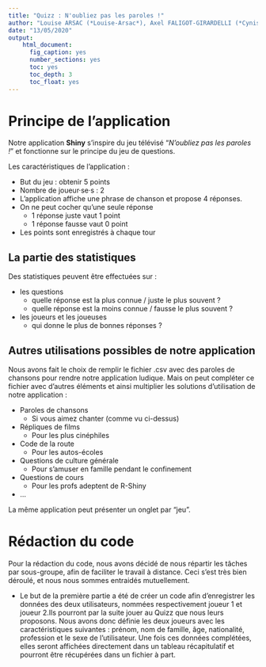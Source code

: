 ```yaml
---
title: "Quizz : N'oubliez pas les paroles !"
author: "Louise ARSAC (*Louise-Arsac*), Axel FALIGOT-GIRARDELLI (*Cynism*), Zélie FROMENT (*zeliefroment*), Charlène LAROCHE (*chalarock*), Juliette MAYER (*Ju49*),  Paul SERVAIN (*greenwasher*)"
date: "13/05/2020"
output:
    html_document:
      fig_caption: yes
      number_sections: yes
      toc: yes
      toc_depth: 3
      toc_float: yes
---
```


# Principe de l'application

Notre application **Shiny** s'inspire du jeu télévisé "*N'oubliez pas les paroles !*" et fonctionne sur le principe du jeu de questions.

Les caractéristiques de l'application :

* But du jeu : obtenir 5 points
* Nombre de joueur·se·s : 2
* L'application affiche une phrase de chanson et propose 4 réponses. 
* On ne peut cocher qu'une seule réponse
  * 1 réponse juste vaut 1 point
  * 1 réponse fausse vaut 0 point
* Les points sont enregistrés à chaque tour

## La partie des statistiques
Des statistiques peuvent être effectuées sur :

* les questions
  * quelle réponse est la plus connue / juste le plus souvent ?
  * quelle réponse est la moins connue / fausse le plus souvent ?
* les joueurs et les joueuses
  * qui donne le plus de bonnes réponses ?

## Autres utilisations possibles de notre application

Nous avons fait le choix de remplir le fichier .csv avec des paroles de chansons pour rendre notre application ludique. Mais on peut compléter ce fichier avec d'autres éléments et ainsi multiplier les solutions d'utilisation de notre application : 

* Paroles de chansons
  * Si vous aimez chanter (comme vu ci-dessus)
* Répliques de films
  * Pour les plus cinéphiles
* Code de la route
  * Pour les autos-écoles
* Questions de culture générale
  * Pour s'amuser en famille pendant le confinement
* Questions de cours
  * Pour les profs adeptent de R-Shiny
* ...

La même application peut présenter un onglet par "jeu".

# Rédaction du code 

Pour la rédaction du code, nous avons décidé de nous répartir les tâches par sous-groupe, afin de faciliter le travail à distance. Ceci s'est très bien déroulé, et nous nous sommes entraidés mutuellement. 

* Le but de la première partie a été de créer un code afin d'enregistrer les données des deux utilisateurs, nommées respectivement joueur 1 et joueur 2.Ils pourront par la suite jouer au Quizz que nous leurs proposons.
  Nous avons donc définie les deux joueurs avec les caractéristiques suivantes : prénom, nom de famille, âge, nationalité, profession et le sexe de l'utilisateur. Une fois ces données complétées, elles seront affichées directement dans un tableau récapitulatif et pourront être récupérées dans un fichier à part.

